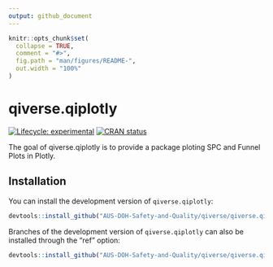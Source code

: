```yaml
---
output: github_document
---
```


<!-- README.md is generated from README.Rmd. Please edit that file -->

```r
knitr::opts_chunk$set(
  collapse = TRUE,
  comment = "#>",
  fig.path = "man/figures/README-",
  out.width = "100%"
)
```

# qiverse.qiplotly

<!-- badges: start -->

[![Lifecycle: experimental](https://img.shields.io/badge/lifecycle-experimental-orange.svg)](https://lifecycle.r-lib.org/articles/stages.html#experimental) [![CRAN status](https://www.r-pkg.org/badges/version/qiverse.qiplotly)](https://CRAN.R-project.org/package=qiverse.qiplotly)

<!-- badges: end -->

The goal of qiverse.qiplotly is to provide a package ploting SPC and Funnel Plots in Plotly.

## Installation

You can install the development version of `qiverse.qiplotly`:

``` r
devtools::install_github("AUS-DOH-Safety-and-Quality/qiverse/qiverse.qiplotly")
```

Branches of the development version of `qiverse.qiplotly` can also be installed through the "ref" option:

``` r
devtools::install_github("AUS-DOH-Safety-and-Quality/qiverse/qiverse.qiplotly", ref = "branch-a")
```
